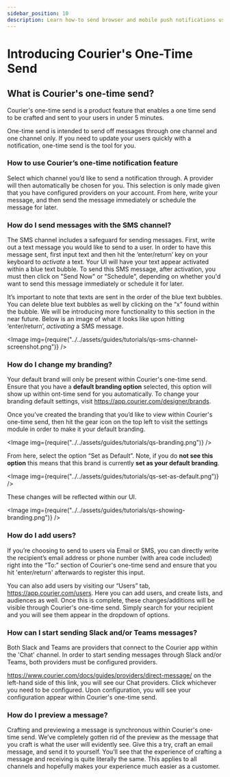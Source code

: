 ```yaml
---
sidebar_position: 10
description: Learn how-to send browser and mobile push notifications using Segment and Courier.
---
```



# Introducing Courier's One-Time Send

## What is Courier's one-time send?

Courier's one-time send is a product feature that enables a one time send to be crafted and sent to your users in under 5 minutes.

One-time send is intended to send off messages through one channel and one channel only. If you need to update your users quickly with a notification, one-time send is the tool for you. 

### How to use Courier’s one-time notification feature

Select which channel you’d like to send a notification through. A provider will then automatically be chosen for you. This
 selection is only made given that you have configured providers on your account. From here, write your message, and then send the message immediately or schedule the message for later.

### How do I send messages with the SMS channel?

The SMS channel includes a safeguard for sending messages. First, write out a text message you would like to send to a user. In order to have this message sent, first input text and then hit the 
‘enter/return’ key on your keyboard to *activate* a text. Your UI will have your text appear activated within a blue text bubble. To send this SMS message, after activation, you must then click on
"Send Now" or "Schedule", depending on whether you'd want to send this message immediately or schedule it for later.

It’s important to note that texts are sent in the order of the blue text bubbles. You can delete blue text bubbles as well by clicking on the “x” found within the bubble. We will be 
introducing more functionality to this section in the near future. Below is an image of what it looks like upon hitting ‘enter/return’, *activating* a SMS message.

<Image
  img={require("../../assets/guides/tutorials/qs-sms-channel-screenshot.png")}
/>

### How do I change my branding?

Your default brand will only be present within Courier's one-time send. Ensure that you have a **default branding option** selected, this option will show up within ont-time send for you automatically. To change your branding default settings, visit https://app.courier.com/designer/brands. 

Once you’ve created the branding that you’d like to view within Courier's one-time send, then hit the gear icon on the top left to visit the settings module in order to make it your default branding.

<Image
  img={require("../../assets/guides/tutorials/qs-branding.png")}
/>

From here, select the option “Set as Default”. Note, if you do **not see this option** this means that this brand is currently **set as your default branding**.


<Image
  img={require("../../assets/guides/tutorials/qs-set-as-default.png")}
/>

These changes will be reflected within our UI. 

<Image
  img={require("../../assets/guides/tutorials/qs-showing-branding.png")}
/>

### How do I add users?

If you’re choosing to send to users via Email or SMS, you can directly write the recipient’s email address or phone number (with area code included) right into the “To:” section of Courier's one-time send and 
ensure that you hit 'enter/return' afterwards to register this input.

You can also add users by visiting our “Users” tab, https://app.courier.com/users. Here you can add users, and create lists, and audiences as well. Once this is complete, these changes/additions
will be visible through Courier's one-time send. Simply search for your recipient and you will see them appear in the dropdown of options.

### How can I start sending Slack and/or Teams messages?

Both Slack and Teams are providers that connect to the Courier app within the 'Chat' channel. In order to start sending messages through Slack and/or Teams, both providers must 
be configured providers. 

https://www.courier.com/docs/guides/providers/direct-message/ on the left-hand side of this link, you will see our Chat providers. Click whichever you need to be configured. Upon configuration, you
will see your configuration appear within Courier's one-time send. 


### How do I preview a message?

Crafting and previewing a message is synchronous within Courier's one-time send. We’ve completely gotten rid of the preview as the message that you craft is what the user will evidently see. Give this a try, 
craft an email message, and send it to yourself. You’ll see that the experience of crafting a message and receiving is quite literally the same. This applies to all channels and hopefully makes your experience much easier as a customer. 
